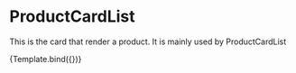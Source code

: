 

<Meta title="Components/ProductCard" component={ProductCard} />


# ProductCardList

This is the card that render a product. It is mainly used by <LinkTo kind="Components/ProductCardList">ProductCardList</LinkTo>

<Canvas>
	<Story
		name="Default"
		args={{
			product: MOCK_PRODUCTS[0]
		}}
	>
		{Template.bind({})}
	</Story>
</Canvas>
